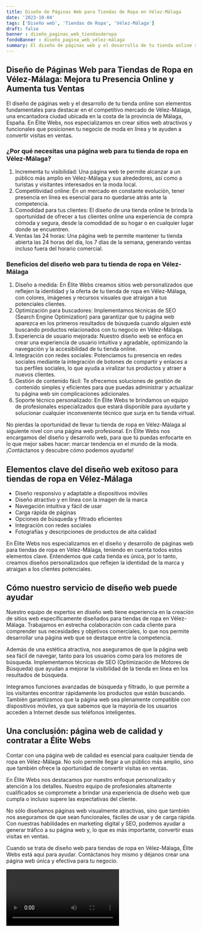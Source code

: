 ```yaml
---
title: Diseño de Páginas Web para Tiendas de Ropa en Vélez-Málaga
date: '2023-10-04'
tags: ['Diseño web', 'Tiendas de Ropa', 'Vélez-Málaga']
draft: false
banner : diseño_paginas_web_tiendasderopa
fondoBanner : diseño_pagina_web_vélez-málaga
summary: El diseño de páginas web y el desarrollo de tu tienda online son elementos fundamentales para destacar en el competitivo mercado de VélezMálaga, una encantadora ciudad ubicada en la costa de la provincia de Málaga, España. En Élite Webs, nos especializamos en crear sitios web atractivos y funcionales que posicionen tu negocio de moda en línea y te ayuden a convertir visitas en ventas. 
---
```


## Diseño de Páginas Web para Tiendas de Ropa en Vélez-Málaga: Mejora tu Presencia Online y Aumenta tus Ventas

El diseño de páginas web y el desarrollo de tu tienda online son elementos fundamentales para destacar en el competitivo mercado de Vélez-Málaga, una encantadora ciudad ubicada en la costa de la provincia de Málaga, España. En Élite Webs, nos especializamos en crear sitios web atractivos y funcionales que posicionen tu negocio de moda en línea y te ayuden a convertir visitas en ventas. 

### ¿Por qué necesitas una página web para tu tienda de ropa en Vélez-Málaga?

1. Incrementa tu visibilidad: Una página web te permite alcanzar a un público más amplio en Vélez-Málaga y sus alrededores, así como a turistas y visitantes interesados en la moda local. 
2. Competitividad online: En un mercado en constante evolución, tener presencia en línea es esencial para no quedarse atrás ante la competencia.
3. Comodidad para tus clientes: El diseño de una tienda online te brinda la oportunidad de ofrecer a tus clientes online una experiencia de compra cómoda y segura, desde la comodidad de su hogar o en cualquier lugar donde se encuentren.
4. Ventas las 24 horas: Una página web te permite mantener tu tienda abierta las 24 horas del día, los 7 días de la semana, generando ventas incluso fuera del horario comercial.

### Beneficios del diseño web para tu tienda de ropa en Vélez-Málaga

1. Diseño a medida: En Élite Webs creamos sitios web personalizados que reflejen la identidad y la oferta de tu tienda de ropa en Vélez-Málaga, con colores, imágenes y recursos visuales que atraigan a tus potenciales clientes.
2. Optimización para buscadores: Implementamos técnicas de SEO (Search Engine Optimization) para garantizar que tu página web aparezca en los primeros resultados de búsqueda cuando alguien esté buscando productos relacionados con tu negocio en Vélez-Málaga.
3. Experiencia de usuario mejorada: Nuestro diseño web se enfoca en crear una experiencia de usuario intuitiva y agradable, optimizando la navegación y la accesibilidad de tu tienda online.
4. Integración con redes sociales: Potenciamos tu presencia en redes sociales mediante la integración de botones de compartir y enlaces a tus perfiles sociales, lo que ayuda a viralizar tus productos y atraer a nuevos clientes.
5. Gestión de contenido fácil: Te ofrecemos soluciones de gestión de contenido simples y eficientes para que puedas administrar y actualizar tu página web sin complicaciones adicionales.
6. Soporte técnico personalizado: En Élite Webs te brindamos un equipo de profesionales especializados que estará disponible para ayudarte y solucionar cualquier inconveniente técnico que surja en tu tienda virtual.

No pierdas la oportunidad de llevar tu tienda de ropa en Vélez-Málaga al siguiente nivel con una página web profesional. En Élite Webs nos encargamos del diseño y desarrollo web, para que tú puedas enfocarte en lo que mejor sabes hacer: marcar tendencia en el mundo de la moda. ¡Contáctanos y descubre cómo podemos ayudarte!

<GifSeo />

<Cta />

## Elementos clave del diseño web exitoso para tiendas de ropa en Vélez-Málaga

- Diseño responsivo y adaptable a dispositivos móviles
- Diseño atractivo y en línea con la imagen de la marca
- Navegación intuitiva y fácil de usar
- Carga rápida de páginas
- Opciones de búsqueda y filtrado eficientes
- Integración con redes sociales
- Fotografías y descripciones de productos de alta calidad

En Élite Webs nos especializamos en el diseño y desarrollo de páginas web para tiendas de ropa en Vélez-Málaga, teniendo en cuenta todos estos elementos clave. Entendemos que cada tienda es única, por lo tanto, creamos diseños personalizados que reflejen la identidad de la marca y atraigan a los clientes potenciales.

## Cómo nuestro servicio de diseño web puede ayudar

Nuestro equipo de expertos en diseño web tiene experiencia en la creación de sitios web específicamente diseñados para tiendas de ropa en Vélez-Málaga. Trabajamos en estrecha colaboración con cada cliente para comprender sus necesidades y objetivos comerciales, lo que nos permite desarrollar una página web que se destaque entre la competencia.

Además de una estética atractiva, nos aseguramos de que la página web sea fácil de navegar, tanto para los usuarios como para los motores de búsqueda. Implementamos técnicas de SEO (Optimización de Motores de Búsqueda) que ayudan a mejorar la visibilidad de la tienda en línea en los resultados de búsqueda.

Integramos funciones avanzadas de búsqueda y filtrado, lo que permite a los visitantes encontrar rápidamente los productos que están buscando. También garantizamos que la página web sea plenamente compatible con dispositivos móviles, ya que sabemos que la mayoría de los usuarios acceden a Internet desde sus teléfonos inteligentes.

## Una conclusión: página web de calidad y contratar a Élite Webs

Contar con una página web de calidad es esencial para cualquier tienda de ropa en Vélez-Málaga. No solo permite llegar a un público más amplio, sino que también ofrece la oportunidad de convertir visitas en ventas.

En Élite Webs nos destacamos por nuestro enfoque personalizado y atención a los detalles. Nuestro equipo de profesionales altamente cualificados se compromete a brindar una experiencia de diseño web que cumpla o incluso supere las expectativas del cliente.

No sólo diseñamos páginas web visualmente atractivas, sino que también nos aseguramos de que sean funcionales, fáciles de usar y de carga rápida. Con nuestras habilidades en marketing digital y SEO, podemos ayudar a generar tráfico a su página web y, lo que es más importante, convertir esas visitas en ventas.

Cuando se trata de diseño web para tiendas de ropa en Vélez-Málaga, Élite Webs está aquí para ayudar. Contáctanos hoy mismo y déjanos crear una página web única y efectiva para tu negocio.

<Video />

<CtaBot job='Tiendas de Ropa' city='Vélez-Málaga'/>

<Gmaps query='Vélez-Málaga+españa+maps' />